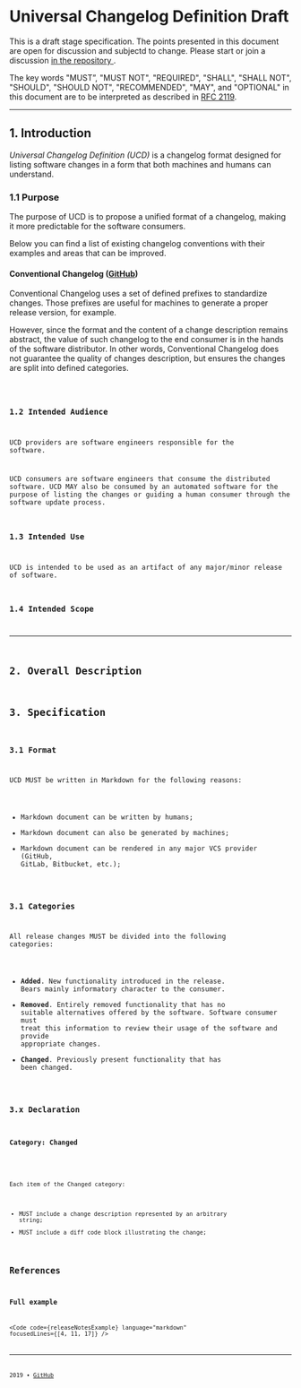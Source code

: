 

# Universal Changelog Definition <Badge>Draft</Badge>

<Message type="warning">
  This is a draft stage specification. The points presented in this document are
  open for discussion and subjectd to change. Please start or join a discussion
  <a href="https://github.com/open-draft/universal-changelog-definition">
    in the repository
  </a>.
</Message>

The key words "MUST”, "MUST NOT", "REQUIRED", "SHALL", "SHALL NOT", "SHOULD", "SHOULD NOT", "RECOMMENDED", "MAY", and "OPTIONAL" in this document are to be interpreted as described in [RFC 2119](https://www.ietf.org/rfc/rfc2119.txt).

---

## 1. Introduction

_Universal Changelog Definition (UCD)_ is a changelog format
designed for listing software changes in a form that both machines and
humans can understand.

### 1.1 Purpose

The purpose of UCD is to propose a unified format of a changelog, making it more predictable for the software consumers.

Below you can find a list of existing changelog conventions with their examples and areas that can be improved.

#### Conventional Changelog ([GitHub](https://github.com/conventional-changelog/conventional-changelog))

Conventional Changelog uses a set of defined prefixes to standardize changes. Those prefixes are useful for machines to generate a proper release version, for example.

However, since the format and the content of a change description remains abstract, the value of such changelog to the end consumer is in the hands of the software distributor. In other words, Conventional Changelog does not guarantee the quality of changes description, but ensures the changes are split into defined categories.

<Code code={conventionalChangelogExample} language="markdown" />

### 1.2 Intended Audience

UCD providers are software engineers responsible for the software.

UCD consumers are software engineers that consume the distributed software. UCD MAY also be consumed by an automated software for the purpose of listing the changes or guiding a human consumer through the software update process.

### 1.3 Intended Use

UCD is intended to be used as an artifact of any major/minor release of software.

### 1.4 Intended Scope

---

## 2. Overall Description

## 3. Specification

### 3.1 Format

UCD MUST be written in Markdown for the following reasons:

- Markdown document can be written by humans;
- Markdown document can also be generated by machines;
- Markdown document can be rendered in any major VCS provider (GitHub,
  GitLab, Bitbucket, etc.);

### 3.1 Categories

All release changes MUST be divided into the following categories:

- **Added**. New functionality introduced in the release. Bears mainly informatory character to the consumer.
- **Removed**. Entirely removed functionality that has no suitable alternatives offered by the software. Software consumer must treat this information to review their usage of the software and provide appropriate changes.
- **Changed**. Previously present functionality that has been changed.

### 3.x Declaration

#### Category: Changed

<Code code={changedImportExample} language="markdown" />

Each item of the Changed category:

- MUST include a change description represented by an arbitrary string;
- MUST include a diff code block illustrating the change;

## References

### Full example

<Code
  code={releaseNotesExample}
  language="markdown"
  focusedLines={[4, 11, 17]}
/>

---

2019 • [GitHub](https://github.com/open-draft/universal-changelog-definition)
